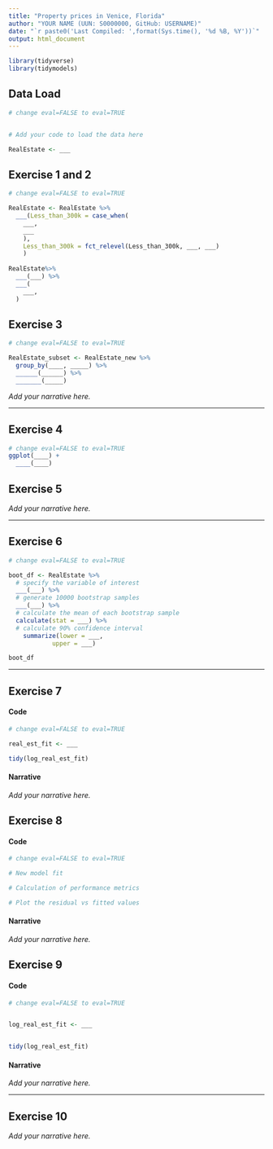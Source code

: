 ```yaml
---
title: "Property prices in Venice, Florida"
author: "YOUR NAME (UUN: S0000000, GitHub: USERNAME)"
date: "`r paste0('Last Compiled: ',format(Sys.time(), '%d %B, %Y'))`"
output: html_document
---
```


```r
library(tidyverse)
library(tidymodels)
```


## Data Load

```r
# change eval=FALSE to eval=TRUE


# Add your code to load the data here

RealEstate <- ___

```


## Exercise 1 and 2

```r
# change eval=FALSE to eval=TRUE

RealEstate <- RealEstate %>%
  ___(Less_than_300k = case_when(
    ___,
    ___
    ),
    Less_than_300k = fct_relevel(Less_than_300k, ___, ___)
    )
  
RealEstate%>%
  ___(___) %>%
  ___(
    ___,
  )
``` 

## Exercise 3 

```r
# change eval=FALSE to eval=TRUE

RealEstate_subset <- RealEstate_new %>%
  group_by(____, _____) %>%
  ______(______) %>% 
  _______(_____)

```    


*Add your narrative here.*

---

## Exercise 4

```r
# change eval=FALSE to eval=TRUE
ggplot(____) +
  ____(____)

```

## Exercise 5

*Add your narrative here.*

---

## Exercise 6

```r
# change eval=FALSE to eval=TRUE

boot_df <- RealEstate %>%
  # specify the variable of interest
  ___(___) %>% 
  # generate 10000 bootstrap samples
  ___(___) %>% 
  # calculate the mean of each bootstrap sample
  calculate(stat = ___) %>%
  # calculate 90% confidence interval
    summarize(lower = ___,
            upper = ___)

boot_df

```


---

## Exercise 7

#### Code

```r
# change eval=FALSE to eval=TRUE

real_est_fit <- ___

tidy(log_real_est_fit)

```

#### Narrative

*Add your narrative here.*


## Exercise 8

#### Code

```r
# change eval=FALSE to eval=TRUE

# New model fit


```


```r
# Calculation of performance metrics

```


```r
# Plot the residual vs fitted values

```

#### Narrative

*Add your narrative here.*

## Exercise 9

#### Code

```r
# change eval=FALSE to eval=TRUE


log_real_est_fit <- ___


tidy(log_real_est_fit)

```


#### Narrative

*Add your narrative here.*

---

## Exercise 10

*Add your narrative here.*
